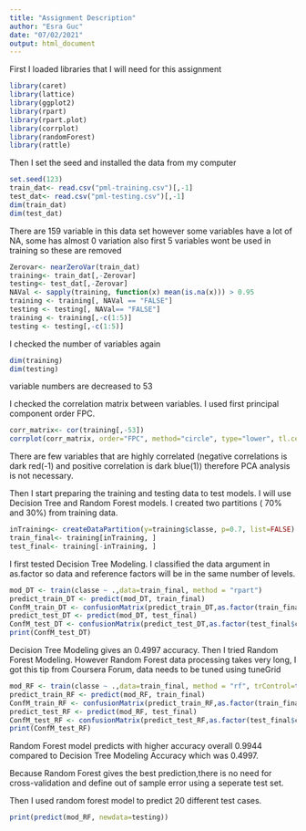 ```yaml
---
title: "Assignment Description"
author: "Esra Guc"
date: "07/02/2021"
output: html_document
---
```

 First I loaded libraries that I will need for this assignment
 
```r
library(caret)
library(lattice)
library(ggplot2)
library(rpart)
library(rpart.plot)
library(corrplot)
library(randomForest)
library(rattle)
```
Then I set the seed and installed the data from my computer
```r
set.seed(123)
train_dat<- read.csv("pml-training.csv")[,-1]
test_dat<- read.csv("pml-testing.csv")[,-1]
dim(train_dat)
dim(test_dat)
```
There are 159 variable in this data set however some variables have a lot of NA, some has almost 0 variation 
also first 5 variables wont be used in training so these are removed
```r
Zerovar<- nearZeroVar(train_dat)
training<- train_dat[,-Zerovar]
testing<- test_dat[,-Zerovar]
NAVal <- sapply(training, function(x) mean(is.na(x))) > 0.95
training <- training[, NAVal == "FALSE"]
testing <- testing[, NAVal== "FALSE"]
training <- training[,-c(1:5)]
testing <- testing[,-c(1:5)]
```
I checked the number of variables again 
```r
dim(training)
dim(testing)
```
variable numbers are decreased to 53

I checked the correlation matrix between variables. I used first principal component order FPC. 
```r
corr_matrix<- cor(training[,-53])
corrplot(corr_matrix, order="FPC", method="circle", type="lower", tl.cex=0.6, tl.col=rgb(0, 0, 0))
```

There are few variables that are highly correlated (negative correlations is dark red(-1) and positive correlation is dark blue(1)) therefore PCA analysis is not necessary. 

Then I start preparing the training and testing data to test models. I will use Decision Tree  and Random Forest models. I created two partitions ( 70% and 30%) from training data. 
```r
inTraining<- createDataPartition(y=training$classe, p=0.7, list=FALSE)
train_final<- training[inTraining, ]
test_final<- training[-inTraining, ]
```
I first tested Decision Tree Modeling. I classified the data argument in as.factor so data and reference factors will be in the same number of levels. 
```r
mod_DT <- train(classe ~ .,data=train_final, method = "rpart")
predict_train_DT <- predict(mod_DT, train_final)
ConfM_train_DT <- confusionMatrix(predict_train_DT,as.factor(train_final$classe))
predict_test_DT <- predict(mod_DT, test_final)
ConfM_test_DT <- confusionMatrix(predict_test_DT,as.factor(test_final$classe))
print(ConfM_test_DT)
```
Decision Tree Modeling gives an 0.4997 accuracy. Then I tried Random Forest Modeling. However Random Forest data processing takes very long, I got this tip from Coursera Forum, data needs to be tuned using tuneGrid

```r
mod_RF <- train(classe ~ .,data=train_final, method = "rf", trControl=trainControl(method="none"), tuneGrid=data.frame(mtry=7))
predict_train_RF <- predict(mod_RF, train_final)
ConfM_train_RF <- confusionMatrix(predict_train_RF,as.factor(train_final$classe))
predict_test_RF <- predict(mod_RF, test_final)
ConfM_test_RF <- confusionMatrix(predict_test_RF,as.factor(test_final$classe))
print(ConfM_test_RF)
```
Random Forest model predicts with higher accuracy overall 0.9944 compared to Decision Tree Modeling Accuracy which was 0.4997.

Because Random Forest gives the best prediction,there is no need for cross-validation and define out of sample error using a seperate test set. 

Then I used random forest model to predict 20 different test cases. 
```r
print(predict(mod_RF, newdata=testing))
```
